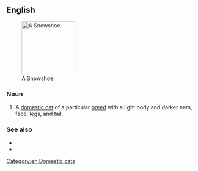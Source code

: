 {{also|snowshoe}}
==English==
[[File:SnowshoeCat.jpg|thumb|right|140px|A Snowshoe.]]

===Noun===
{{en-noun}}

# A [[domestic cat]] of a particular [[breed]] with a light body and darker ears, face, legs, and tail.

===See also===
* {{pedia|Snowshoe (cat)}}
* {{commonslite|Category:Snowshoe (cat)}}

[[Category:en:Domestic cats]]